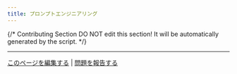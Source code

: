 ```yaml
---
title: プロンプトエンジニアリング
---
```


{/*
Contributing Section
DO NOT edit this section!
It will be automatically generated by the script.
*/}

---

[このページを編集する](https://github.com/langgenius/dify-docs/edit/main/ja-jp/learn-more/extended-reading/prompt-engineering/README.mdx) | [問題を報告する](https://github.com/langgenius/dify-docs/issues/new?template=docs.yml)

